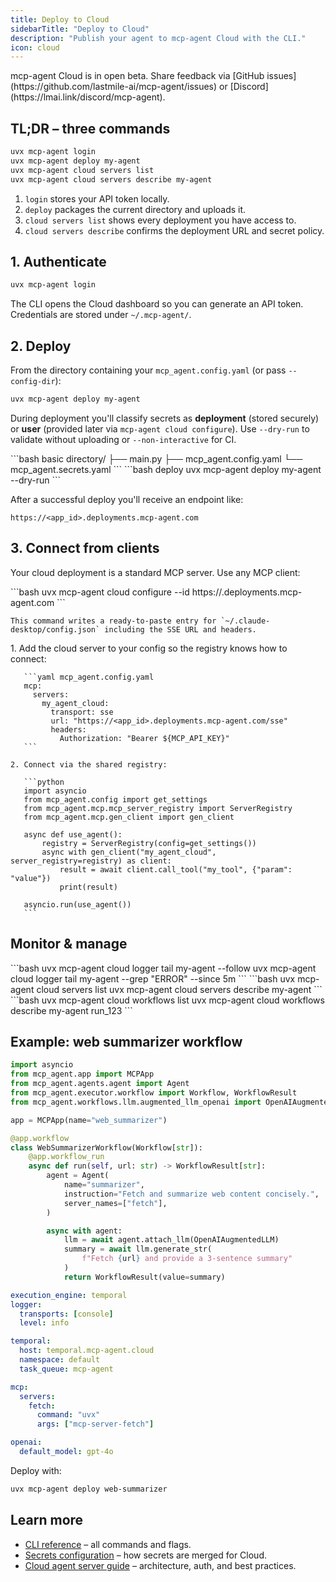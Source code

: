 ```yaml
---
title: Deploy to Cloud
sidebarTitle: "Deploy to Cloud"
description: "Publish your agent to mcp-agent Cloud with the CLI."
icon: cloud
---
```


<Info>
  mcp-agent Cloud is in open beta. Share feedback via [GitHub issues](https://github.com/lastmile-ai/mcp-agent/issues) or [Discord](https://lmai.link/discord/mcp-agent).
</Info>

## TL;DR – three commands

```bash
uvx mcp-agent login
uvx mcp-agent deploy my-agent
uvx mcp-agent cloud servers list
uvx mcp-agent cloud servers describe my-agent
```

1. `login` stores your API token locally.
2. `deploy` packages the current directory and uploads it.
3. `cloud servers list` shows every deployment you have access to.
4. `cloud servers describe` confirms the deployment URL and secret policy.

## 1. Authenticate

```bash
uvx mcp-agent login
```

The CLI opens the Cloud dashboard so you can generate an API token. Credentials are stored under `~/.mcp-agent/`.

## 2. Deploy

From the directory containing your `mcp_agent.config.yaml` (or pass `--config-dir`):

```bash
uvx mcp-agent deploy my-agent
```

During deployment you'll classify secrets as **deployment** (stored securely) or **user** (provided later via `mcp-agent cloud configure`). Use `--dry-run` to validate without uploading or `--non-interactive` for CI.

<CodeGroup>
```bash basic
directory/
├── main.py
├── mcp_agent.config.yaml
└── mcp_agent.secrets.yaml
```
```bash deploy
uvx mcp-agent deploy my-agent --dry-run
```
</CodeGroup>

After a successful deploy you'll receive an endpoint like:

```
https://<app_id>.deployments.mcp-agent.com
```

## 3. Connect from clients

Your cloud deployment is a standard MCP server. Use any MCP client:

<Tabs>
  <Tab title="Claude Desktop">
    ```bash
    uvx mcp-agent cloud configure --id https://<app_id>.deployments.mcp-agent.com
    ```

    This command writes a ready-to-paste entry for `~/.claude-desktop/config.json` including the SSE URL and headers.
  </Tab>

  <Tab title="Python">
    1. Add the cloud server to your config so the registry knows how to connect:

       ```yaml mcp_agent.config.yaml
       mcp:
         servers:
           my_agent_cloud:
             transport: sse
             url: "https://<app_id>.deployments.mcp-agent.com/sse"
             headers:
               Authorization: "Bearer ${MCP_API_KEY}"
       ```

    2. Connect via the shared registry:

       ```python
       import asyncio
       from mcp_agent.config import get_settings
       from mcp_agent.mcp.mcp_server_registry import ServerRegistry
       from mcp_agent.mcp.gen_client import gen_client

       async def use_agent():
           registry = ServerRegistry(config=get_settings())
           async with gen_client("my_agent_cloud", server_registry=registry) as client:
               result = await client.call_tool("my_tool", {"param": "value"})
               print(result)

       asyncio.run(use_agent())
       ```
  </Tab>
</Tabs>

## Monitor & manage

<Tabs>
  <Tab title="Logs">
    ```bash
    uvx mcp-agent cloud logger tail my-agent --follow
    uvx mcp-agent cloud logger tail my-agent --grep "ERROR" --since 5m
    ```
  </Tab>
  <Tab title="Servers">
    ```bash
    uvx mcp-agent cloud servers list
    uvx mcp-agent cloud servers describe my-agent
    ```
  </Tab>
  <Tab title="Workflows">
    ```bash
    uvx mcp-agent cloud workflows list
    uvx mcp-agent cloud workflows describe my-agent run_123
    ```
  </Tab>
</Tabs>

## Example: web summarizer workflow

```python main.py
import asyncio
from mcp_agent.app import MCPApp
from mcp_agent.agents.agent import Agent
from mcp_agent.executor.workflow import Workflow, WorkflowResult
from mcp_agent.workflows.llm.augmented_llm_openai import OpenAIAugmentedLLM

app = MCPApp(name="web_summarizer")

@app.workflow
class WebSummarizerWorkflow(Workflow[str]):
    @app.workflow_run
    async def run(self, url: str) -> WorkflowResult[str]:
        agent = Agent(
            name="summarizer",
            instruction="Fetch and summarize web content concisely.",
            server_names=["fetch"],
        )

        async with agent:
            llm = await agent.attach_llm(OpenAIAugmentedLLM)
            summary = await llm.generate_str(
                f"Fetch {url} and provide a 3-sentence summary"
            )
            return WorkflowResult(value=summary)
```

```yaml mcp_agent.config.yaml
execution_engine: temporal
logger:
  transports: [console]
  level: info

temporal:
  host: temporal.mcp-agent.cloud
  namespace: default
  task_queue: mcp-agent

mcp:
  servers:
    fetch:
      command: "uvx"
      args: ["mcp-server-fetch"]

openai:
  default_model: gpt-4o
```

Deploy with:

```bash
uvx mcp-agent deploy web-summarizer
```

## Learn more

- [CLI reference](/reference/cli) – all commands and flags.
- [Secrets configuration](/mcp-agent-sdk/core-components/configuring-your-application#secrets) – how secrets are merged for Cloud.
- [Cloud agent server guide](/cloud/agent-server) – architecture, auth, and best practices.
